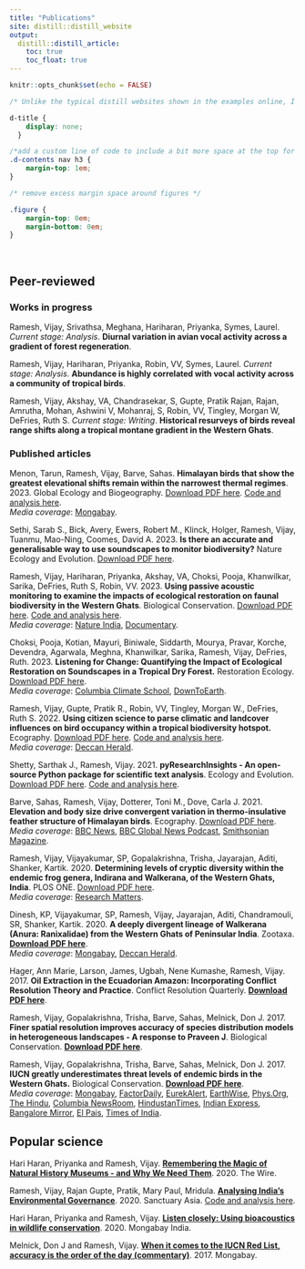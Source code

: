 ```yaml
---
title: "Publications"
site: distill::distill_website
output:
  distill::distill_article:
    toc: true
    toc_float: true
---
```


```r
knitr::opts_chunk$set(echo = FALSE)
```

```css
/* Unlike the typical distill websites shown in the examples online, I did not want a title YAML/text in the beginning and the first thing I wanted was an image. So this function below, borrowed from a google search, gets rid of the requirement of a title & uses css to do the same. You can delete this code chunk if you want to include a title in your website */

d-title {
    display: none;
  }

/*add a custom line of code to include a bit more space at the top for the table of contents*/
.d-contents nav h3 {
    margin-top: 1em;
}

/* remove excess margin space around figures */

.figure {
    margin-top: 0em;
    margin-bottom: 0em;
}
```

<p style="color: white">.  </p> 

## Peer-reviewed       

### Works in progress    

Ramesh, Vijay, Srivathsa, Meghana, Hariharan, Priyanka, Symes, Laurel. *Current stage: Analysis*. __Diurnal variation in avian vocal activity across a gradient of forest regeneration__.  

Ramesh, Vijay, Hariharan, Priyanka, Robin, VV, Symes, Laurel. *Current stage: Analysis*. __Abundance is highly correlated with vocal activity across a community of tropical birds__.  

Ramesh, Vijay, Akshay, VA, Chandrasekar, S, Gupte, Pratik Rajan, Rajan, Amrutha, Mohan, Ashwini V, Mohanraj, S, Robin, VV, Tingley, Morgan W, DeFries, Ruth S. *Current stage: Writing*. __Historical resurveys of birds reveal range shifts along a tropical montane gradient in the Western Ghats__.   

### Published articles  

Menon, Tarun, Ramesh, Vijay, Barve, Sahas. __Himalayan birds that show the greatest elevational shifts remain within the narrowest thermal regimes__. 2023. Global Ecology and Biogeography. [Download PDF here](files/2023-menon et al-geb.pdf). [Code and analysis here](https://github.com/vjjan91/elevMigration).  
*Media coverage*: [Mongabay](https://india.mongabay.com/2024/04/understanding-the-elevational-movements-of-himalayan-birds-to-improve-conservation-efforts/).  

Sethi, Sarab S., Bick, Avery, Ewers, Robert M., Klinck, Holger, Ramesh, Vijay, Tuanmu, Mao-Ning, Coomes, David A. 2023. __Is there an accurate and generalisable way to use soundscapes to monitor biodiversity?__ Nature Ecology and Evolution. [Download PDF here](files/2023-sethi et al-natecoevo.pdf).    

Ramesh, Vijay, Hariharan, Priyanka, Akshay, VA, Choksi, Pooja, Khanwilkar, Sarika, DeFries, Ruth S, Robin, VV. 2023. __Using passive acoustic monitoring to examine the impacts of ecological restoration on faunal biodiversity in the Western Ghats__. Biological Conservation. [Download PDF here](files/2023-ramesh et al-biolcons.pdf). [Code and analysis here](https://github.com/vjjan91/acoustics-Restoration).   
*Media coverage*: [Nature India](https://www.nature.com/articles/d44151-023-00081-5), [Documentary](https://www.youtube.com/watch?v=Erh2S2M0xrY).  

Choksi, Pooja, Kotian, Mayuri, Biniwale, Siddarth, Mourya, Pravar, Korche, Devendra, Agarwala, Meghna, Khanwilkar, Sarika, Ramesh, Vijay, DeFries, Ruth. 2023. __Listening for Change: Quantifying the Impact of Ecological Restoration on Soundscapes in a Tropical Dry Forest.__ Restoration Ecology. [Download PDF here](files/2023-choksi et al-restorecol.pdf).  
*Media coverage*: [Columbia Climate School](https://news.climate.columbia.edu/2023/01/26/restoring-land-for-livelihoods-can-have-ecological-benefits-study-suggests/), [DownToEarth](https://www.downtoearth.org.in/news/forests/study-offers-clues-on-ecological-gain-of-weeding-out-lantana-87113).  

Ramesh, Vijay, Gupte, Pratik R., Robin, VV, Tingley, Morgan W., DeFries, Ruth S. 2022. __Using citizen science to parse climatic and landcover influences on bird occupancy within a tropical biodiversity hotspot.__ Ecography. [Download PDF here](files/2022-ramesh et al-ecography.pdf). [Code and analysis here](https://github.com/vjjan91/eBirdOccupancy).    
*Media coverage*: [Deccan Herald](https://www.deccanherald.com/science/how-birders-help-conservation-1151552.html).  

Shetty, Sarthak J., Ramesh, Vijay. 2021. __pyResearchInsights - An open-source Python package for scientific text analysis__. Ecology and Evolution. [Download PDF here](files/2021-shetty and ramesh-ecolevol.pdf). [Code and analysis here](https://github.com/SarthakJShetty/pyResearchInsights).      

Barve, Sahas, Ramesh, Vijay, Dotterer, Toni M., Dove, Carla J. 2021. __Elevation and body size drive convergent variation in thermo-insulative feather structure of Himalayan birds__. Ecography. [Download PDF here](files/2021-barve et al-ecography.pdf).  
*Media coverage*: [BBC News](https://www.bbc.com/news/science-environment-56072590), [BBC Global News Podcast](https://www.bbc.co.uk/programmes/p0973ky0), [Smithsonian Magazine](https://www.smithsonianmag.com/smithsonian-institution/himalayan-songbirds-adapted-cold-sporting-thicker-down-jackets-180977042/).  

Ramesh, Vijay, Vijayakumar, SP, Gopalakrishna, Trisha, Jayarajan, Aditi, Shanker, Kartik. 2020. __Determining levels of cryptic diversity within the endemic frog genera, Indirana and Walkerana, of the Western Ghats, India__. PLOS ONE. [Download PDF here](files/2020-ramesh et al-plosone.pdf).  
*Media coverage*: [Research Matters](https://researchmatters.in/news/spot-difference-unravelling-cryptic-frogs-western-ghats).  

Dinesh, KP, Vijayakumar, SP, Ramesh, Vijay, Jayarajan, Aditi, Chandramouli, SR, Shanker, Kartik. 2020. __A deeply divergent lineage of Walkerana (Anura: Ranixalidae) from the Western Ghats of Peninsular India__. Zootaxa. [__Download PDF here__](files/2020-dinesh et al-zootaxa.pdf).     
*Media coverage*: [Mongabay](https://news.mongabay.com/2020/03/muduga-leaping-frog-is-first-new-member-of-its-genus-found-in-over-a-century/), [Deccan Herald](https://www.deccanherald.com/science/great-leap-forward-in-western-ghats-800934.html).  

Hager, Ann Marie, Larson, James, Ugbah, Nene Kumashe, Ramesh, Vijay. 2017. __Oil Extraction in the Ecuadorian Amazon: Incorporating Conflict Resolution Theory and Practice__. Conflict Resolution Quarterly. [__Download PDF here__](files/2017-hager et al-crq.pdf).  

Ramesh, Vijay, Gopalakrishna, Trisha, Barve, Sahas, Melnick, Don J. 2017. __Finer spatial resolution improves accuracy of species distribution models in heterogeneous landscapes - A response to Praveen J__. Biological Conservation. [__Download PDF here__](files/2017-ramesh et al-response-biolcons.pdf).     
  
Ramesh, Vijay, Gopalakrishna, Trisha, Barve, Sahas, Melnick, Don J. 2017. __IUCN greatly underestimates threat levels of endemic birds in the Western Ghats.__ Biological Conservation. [__Download PDF here__](files/2017-ramesh et al-biolcons.pdf).    
*Media coverage*: [Mongabay](https://news.mongabay.com/2017/04/overestimated-range-maps-used-for-endemic-birds-in-indias-western-ghats-lead-to-underestimated-threats-study-finds/), [FactorDaily](https://archive.factordaily.com/western-ghats-birds-more-endangered-vijay-ramesh-study/), [EurekAlert](https://www.eurekalert.org/news-releases/666400), [EarthWise](https://earthwiseradio.org/2017/06/mapping-risk/), [Phys.Org](https://phys.org/news/2017-04-extinction-species-vastly-underestimated.html), [The Hindu](https://www.thehindu.com/sci-tech/energy-and-environment/a-shrinking-home-for-endemic-birds/article18230258.ece), [Columbia NewsRoom](https://news.columbia.edu/news/extinction-risk-many-species-vastly-underestimated-study-suggests), [HindustanTimes](https://www.hindustantimes.com/mumbai-news/rare-birds-in-maharashtra-s-western-ghats-under-greater-threat-than-thought-study/story-IAA8nWdWB79SiIuKB5JePL.html), [Indian Express](https://indianexpress.com/article/explained/18-birds-of-the-ghats-an-argument-over-the-extent-of-threat-they-face-4637923/), [Bangalore Mirror](https://bangaloremirror.indiatimes.com/bangalore/others/hills-may-soon-be-featherless/articleshow/58483065.cms), [El Pais](https://elpais.com/elpais/2017/06/09/ciencia/1497000881_503164.html#?ref=rss&format=simple&link=link), [Times of India](https://timesofindia.indiatimes.com/city/kochi/international-union-for-conservation-of-nature-wrong-on-endemic-birds-study/articleshow/59295685.cms).  

## Popular science     

Hari Haran, Priyanka and Ramesh, Vijay. [__Remembering the Magic of Natural History Museums - and Why We Need Them__](https://science.thewire.in/environment/india-natural-history-museums-digitisation-research/). 2020. The Wire.    

Ramesh, Vijay, Rajan Gupte, Pratik, Mary Paul, Mridula. [__Analysing India's Environmental Governance__](https://www.sanctuarynaturefoundation.org/article/analysing-india%27s-environmental-governance). 2020. Sanctuary Asia. [Code and analysis here](https://github.com/vjjan91/Environmental-Clearances).  

Hari Haran, Priyanka and Ramesh, Vijay. [__Listen closely: Using bioacoustics in wildlife conservation__](https://india.mongabay.com/2020/07/listen-closely-using-bioacoustics-in-wildlife-conservation/). 2020. Mongabay India.  

Melnick, Don J and Ramesh, Vijay. [__When it comes to the IUCN Red List, accuracy is the order of the day (commentary)__](https://news.mongabay.com/2017/05/accuracy-is-the-order-of-the-day-commentary/). 2017. Mongabay.    
